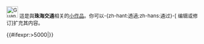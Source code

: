 <div class="notice metadata" id="stub" style="font-size: small;">[[File:Guangdong Province flag replacement - Simplified Chinese.svg|30px]]&nbsp;這是與'''珠海交通'''相关的[[Wikipedia:小作品|小作品]]。你可以-{zh-hant:透過;zh-hans:通过}-<span class="plainlinks">[{{fullurl:{{FULLPAGENAME}}|action=edit}} 编辑或修订]</span>扩充其内容。</div><includeonly>[[Category:珠海交通小作品|{{PAGENAME}}]]{{#ifexpr:{{PAGESIZE:{{FULLPAGENAME}}|R}}>5000|[[Category:字数已超过3000字节的小作品|{{PAGENAME}}]]}}</includeonly><noinclude>{{Documentation}}</noinclude>